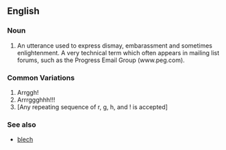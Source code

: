 ==English==

===Noun===
#An utterance used to express dismay, embarassment and sometimes enlightenment.  A very technical term which often appears in mailing list forums, such as the Progress Email Group (www.peg.com).

===Common Variations===
#Arrggh!
#Arrrggghhh!!!
#[Any repeating sequence of r, g, h, and ! is accepted]

===See also===
*[[blech]]